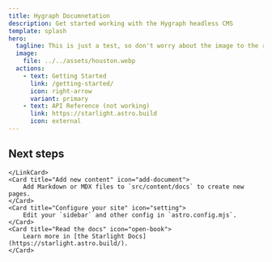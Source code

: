 ```yaml
---
title: Hygraph Documnetation
description: Get started working with the Hygraph headless CMS
template: splash
hero:
  tagline: This is just a test, so don't worry about the image to the right
  image:
    file: ../../assets/houston.webp
  actions:
    - text: Getting Started
      link: /getting-started/
      icon: right-arrow
      variant: primary
    - text: API Reference (not working)
      link: https://starlight.astro.build
      icon: external
---
```



## Next steps

<CardGrid >
	<LinkCard href="/getting-started/" title="Getting Started" description="Start from scratch and learn all the basics with our project-based getting started documentation" icon="pencil">
		
	</LinkCard>
	<Card title="Add new content" icon="add-document">
		Add Markdown or MDX files to `src/content/docs` to create new pages.
	</Card>
	<Card title="Configure your site" icon="setting">
		Edit your `sidebar` and other config in `astro.config.mjs`.
	</Card>
	<Card title="Read the docs" icon="open-book">
		Learn more in [the Starlight Docs](https://starlight.astro.build/).
	</Card>
</CardGrid>

